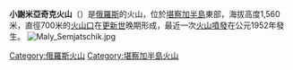 {{Infobox mountain
| name=Maly Semyachik
| other_name = Малый Семячик
| photo=Вулкан Малый Семянчик 2 (Камчатка).jpg
| photo_caption=
| elevation_m    = 1560
| elevation_ref  =
| location={{RUS}}[[堪察加半島|堪察加半島]]
| map = Russia
| label_position = left
| coordinates = {{coord|54.13|N|159.67|E|type:mountain_scale:100000|format=dms|display=inline,title}}
| coordinates_ref =
| topo=
| type=[[复式火山|复式火山]]并带有一个[[破火山口|破火山口]]
| age=
| last_eruption= 1952年12月
}}
'''小謝米亞奇克火山'''（{{lang-ru|Малый Семячик}}）是[[俄羅斯|俄羅斯]]的火山，位於[[堪察加半島|堪察加半島]]東部，海拔高度1,560米，直徑700米的[[火山口|火山口]]在[[更新世|更新世]]晚期形成，最近一次[[火山噴發|火山噴發]]在公元1952年發生。
[[File:Maly_Semjatschik.jpg|thumb]]

[[Category:俄羅斯火山|Category:俄羅斯火山]]
[[Category:堪察加半島火山|Category:堪察加半島火山]]
{{Russia-geo-stub}}